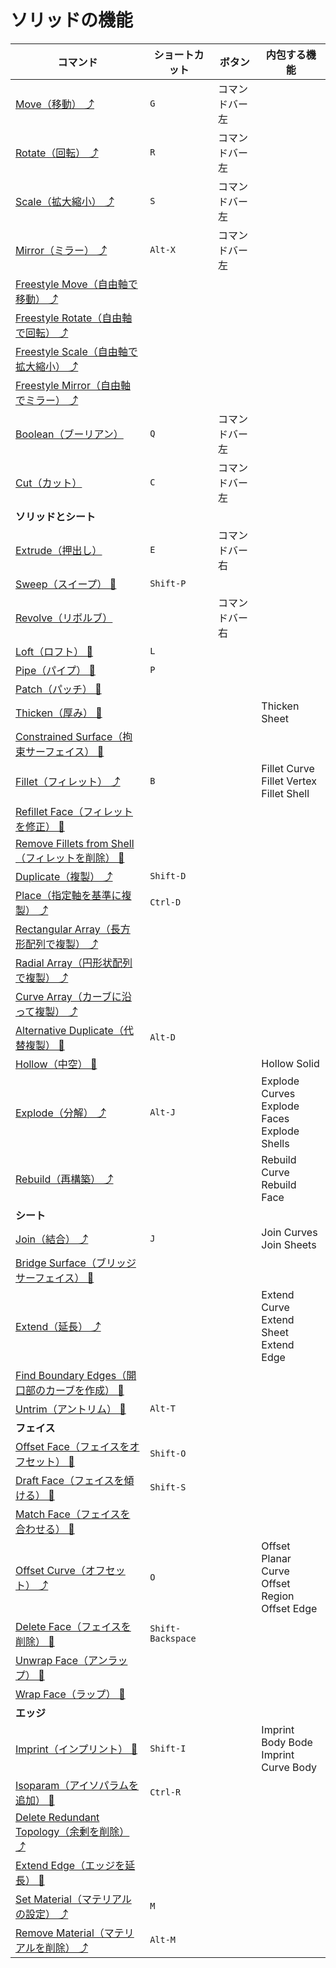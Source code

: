 # ソリッドの機能

| コマンド                                                                                  | ショートカット    | ボタン         | 内包する機能                                            |
| ----------------------------------------------------------------------------------------- | ----------------- | -------------- | ------------------------------------------------------- |
| [Move（移動） ⤴](../common-edit/move)                                                    | `G`               | コマンドバー左 |                                                         |
| [Rotate（回転） ⤴](../common-edit/rotate)                                                | `R`               | コマンドバー左 |                                                         |
| [Scale（拡大縮小） ⤴](../common-edit/scale)                                              | `S`               | コマンドバー左 |                                                         |
| [Mirror（ミラー） ⤴](../common-edit/mirror)                                              | `Alt-X`           | コマンドバー左 |                                                         |
| [Freestyle Move（自由軸で移動） ⤴](../common-edit/freestyle-move)                        |                   |                |                                                         |
| [Freestyle Rotate（自由軸で回転） ⤴](../common-edit/freestyle-rotate)                    |                   |                |                                                         |
| [Freestyle Scale（自由軸で拡大縮小） ⤴](../common-edit/freestyle-scale)                  |                   |                |                                                         |
| [Freestyle Mirror（自由軸でミラー） ⤴](../common-edit/freestyle-mirror)                  |                   |                |                                                         |
| [Boolean（ブーリアン）](solid-edit/boolean)                                               | `Q`               | コマンドバー左 |                                                         |
| [Cut（カット）](solid-edit/cut)                                                           | `C`               | コマンドバー左 |                                                         |
| **ソリッドとシート**                                                                      |                   |                |                                                         |
| [Extrude（押出し）](solid-edit/extrude)                                                   | `E`               | コマンドバー右 |                                                         |
| [Sweep（スイープ） 🚧](solid-edit/sweep)                                                 | `Shift-P`         |                |                                                         |
| [Revolve（リボルブ）](solid-edit/revolve)                                                 |                   | コマンドバー右 |                                                         |
| [Loft（ロフト） 🚧](solid-edit/loft)                                                     | `L`               |                |                                                         |
| [Pipe（パイプ） 🚧](solid-edit/pipe)                                                     | `P`               |                |                                                         |
| [Patch（パッチ） 🚧](solid-edit/patch)                                                   |                   |                |                                                         |
| [Thicken（厚み） 🚧](solid-edit/thicken)                                                 |                   |                | Thicken Sheet                                           |
| [Constrained Surface（拘束サーフェイス） 🚧](solid-edit/constrained-surface)             |                   |                |                                                         |
| [Fillet（フィレット） ⤴](../common-edit/fillet)                                          | `B`               |                | Fillet Curve<br />Fillet Vertex<br />Fillet Shell       |
| [Refillet Face（フィレットを修正） 🚧](solid-edit/refillet-face)                     |          |        |                     |
| [Remove Fillets from Shell（フィレットを削除） 🚧](solid-edit/remove-fillets-from-shell) |                   |                |                                                         |
| [Duplicate（複製） ⤴](../common-edit/duplicate)                                          | `Shift-D`         |                |                                                         |
| [Place（指定軸を基準に複製） ⤴](../common-edit/place)                                    | `Ctrl-D`          |                |                                                         |
| [Rectangular Array（長方形配列で複製） ⤴](../common-edit/rectangular-array)              |                   |                |                                                         |
| [Radial Array（円形状配列で複製） ⤴](../common-edit/radial-array)                        |                   |                |                                                         |
| [Curve Array（カーブに沿って複製） ⤴](../common-edit/curve-array)                        |                   |                |                                                         |
| [Alternative Duplicate（代替複製） 🚧](solid-edit/alternative-duplicate)                 | `Alt-D`           |                |                                                         |
| [Hollow（中空） 🚧](solid-edit/hollow)                                                   |                   |                | Hollow Solid                                            |
| [Explode（分解） ⤴](../common-edit/explode)                                              | `Alt-J`           |                | Explode Curves<br />Explode Faces<br />Explode Shells   |
| [Rebuild（再構築） ⤴](../common-edit/rebuild)                                            |                   |                | Rebuild Curve<br />Rebuild Face                         |
| **シート**                                                                                |                   |                |                                                         |
| [Join（結合） ⤴](../common-edit/join)                                                    | `J`               |                | Join Curves<br />Join Sheets                            |
| [Bridge Surface（ブリッジサーフェイス） 🚧](solid-edit/bridge-surface)                   |                   |                |                                                         |
| [Extend（延長） ⤴](../common-edit/extend)                                                |                   |                | Extend Curve<br />Extend Sheet<br />Extend Edge         |
| [Find Boundary Edges（開口部のカーブを作成） 🚧](solid-edit/find-boundary-edges)         |                   |                |                                                         |
| [Untrim（アントリム） 🚧](solid-edit/untrim)                                             | `Alt-T`           |                |                                                         |
| **フェイス**                                                                              |                   |                |                                                         |
| [Offset Face（フェイスをオフセット） 🚧](solid-edit/offset-face)                         | `Shift-O`         |                |                                                         |
| [Draft Face（フェイスを傾ける） 🚧](solid-edit/draft-face)                               | `Shift-S`         |                |                                                         |
| [Match Face（フェイスを合わせる） 🚧](solid-edit/match-face)                             |                   |                |                                                         |
| [Offset Curve（オフセット） ⤴](../common-edit/offset-curve)                              | `O`               |                | Offset Planar Curve<br />Offset Region<br />Offset Edge |
| [Delete Face（フェイスを削除） 🚧](solid-edit/delete-face)                               | `Shift-Backspace` |                |                                                         |
| [Unwrap Face（アンラップ） 🚧](solid-edit/unwrap-face)                                   |                   |                |                                                         |
| [Wrap Face（ラップ） 🚧](solid-edit/wrap-face)                                           |                   |                |                                                         |
| **エッジ**                                                                                |                   |                |                                                         |
| [Imprint（インプリント） 🚧](solid-edit/imprint)                                         | `Shift-I`         |                | Imprint Body Bode<br />Imprint Curve Body               |
| [Isoparam（アイソパラムを追加） 🚧](solid-edit/isoparam)                                 | `Ctrl-R`          |                |                                                         |
| [Delete Redundant Topology（余剰を削除） ⤴](../common-edit/delete-redundant-topology)    |                   |                |                                                         |
| [Extend Edge（エッジを延長） 🚧](solid-edit/extend-edge)                                 |                   |                |                                                         |
| [Set Material（マテリアルの設定） ⤴](../common-edit/set-material)                        | `M`               |                |                                                         |
| [Remove Material（マテリアルを削除） ⤴](../common-edit/remove-material)                  | `Alt-M`           |                |                                                         |

